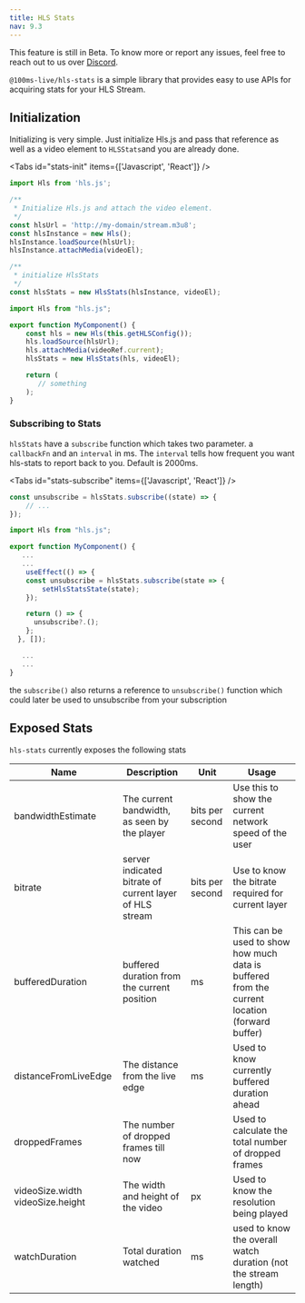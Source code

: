 ```yaml
---
title: HLS Stats
nav: 9.3
---
```


<Note type="warning">
    This feature is still in Beta. To know more or report any issues, feel free to reach out to us
    over <a href={'https://discord.com/invite/kGdmszyzq2'}>Discord</a>.
</Note>

`@100ms-live/hls-stats` is a simple library that provides easy to use APIs for acquiring stats
for your HLS Stream.

## Initialization

Initializing is very simple. Just initialize Hls.js and pass that reference as well as a
video element to `HLSStats`and you are already done.

<Tabs id="stats-init" items={['Javascript', 'React']} />

<Tab id="stats-init-0">

```js
import Hls from 'hls.js';

/**
 * Initialize Hls.js and attach the video element.
 */
const hlsUrl = 'http://my-domain/stream.m3u8';
const hlsInstance = new Hls();
hlsInstance.loadSource(hlsUrl);
hlsInstance.attachMedia(videoEl);

/**
 * initialize HlsStats
 */
const hlsStats = new HlsStats(hlsInstance, videoEl);
```

</Tab>

<Tab id="stats-init-1">

```jsx
import Hls from "hls.js";

export function MyComponent() {
    const hls = new Hls(this.getHLSConfig());
    hls.loadSource(hlsUrl);
    hls.attachMedia(videoRef.current);
    hlsStats = new HlsStats(hls, videoEl);

    return (
       // something
    );
}
```

</Tab>

### Subscribing to Stats

`hlsStats` have a `subscribe` function which takes two parameter. a `callbackFn` and an `interval` in ms.
The `interval` tells how frequent you want hls-stats to report back to you. Default is 2000ms.

<Tabs id="stats-subscribe" items={['Javascript', 'React']} />

<Tab id="stats-subscribe-0">

```js
const unsubscribe = hlsStats.subscribe((state) => {
    // ...
});
```

</Tab>

<Tab id="stats-subscribe-1">

```jsx
import Hls from "hls.js";

export function MyComponent() {
   ...
   ...
    useEffect(() => {
    const unsubscribe = hlsStats.subscribe(state => {
        setHlsStatsState(state);
    });

    return () => {
      unsubscribe?.();
    };
  }, []);

   ...
   ...
}
```

</Tab>

the `subscribe()` also returns a reference to `unsubscribe()` function which could later be used to unsubscribe
from your subscription

## Exposed Stats

`hls-stats` currently exposes the following stats

| Name                             | Description                                             | Unit            | Usage                                                                                         |
| -------------------------------- | ------------------------------------------------------- | --------------- | --------------------------------------------------------------------------------------------- |
| bandwidthEstimate                | The current bandwidth, as seen by the player            | bits per second | Use this to show the current network speed of the user                                        |
| bitrate                          | server indicated bitrate of current layer of HLS stream | bits per second | Use to know the bitrate required for current layer                                            |
| bufferedDuration                 | buffered duration from the current position             | ms              | This can be used to show how much data is buffered from the current location (forward buffer) |
| distanceFromLiveEdge             | The distance from the live edge                         | ms              | Used to know currently buffered duration ahead                                                |
| droppedFrames                    | The number of dropped frames till now                   |                 | Used to calculate the total number of dropped frames                                          |
| videoSize.width videoSize.height | The width and height of the video                       | px              | Used to know the resolution being played                                                      |
| watchDuration                    | Total duration watched                                  | ms              | used to know the overall watch duration (not the stream length)                               |
